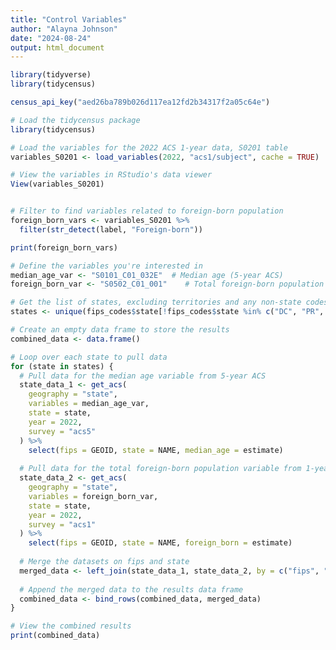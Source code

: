 ```yaml
---
title: "Control Variables"
author: "Alayna Johnson"
date: "2024-08-24"
output: html_document
---
```


```r
library(tidyverse)
library(tidycensus)

census_api_key("aed26ba789b026d117ea12fd2b34317f2a05c64e")
```


```r
# Load the tidycensus package
library(tidycensus)

# Load the variables for the 2022 ACS 1-year data, S0201 table
variables_S0201 <- load_variables(2022, "acs1/subject", cache = TRUE)

# View the variables in RStudio's data viewer
View(variables_S0201)


# Filter to find variables related to foreign-born population
foreign_born_vars <- variables_S0201 %>% 
  filter(str_detect(label, "Foreign-born"))

print(foreign_born_vars)


```


```r
# Define the variables you're interested in
median_age_var <- "S0101_C01_032E"  # Median age (5-year ACS)
foreign_born_var <- "S0502_C01_001"    # Total foreign-born population (1-year ACS)

# Get the list of states, excluding territories and any non-state codes
states <- unique(fips_codes$state[!fips_codes$state %in% c("DC", "PR", "AS", "GU", "MP", "VI", "UM")])

# Create an empty data frame to store the results
combined_data <- data.frame()

# Loop over each state to pull data
for (state in states) {
  # Pull data for the median age variable from 5-year ACS
  state_data_1 <- get_acs(
    geography = "state",
    variables = median_age_var,
    state = state,
    year = 2022,
    survey = "acs5"
  ) %>%
    select(fips = GEOID, state = NAME, median_age = estimate)
  
  # Pull data for the total foreign-born population variable from 1-year ACS
  state_data_2 <- get_acs(
    geography = "state",
    variables = foreign_born_var,
    state = state,
    year = 2022,
    survey = "acs1"
  ) %>%
    select(fips = GEOID, state = NAME, foreign_born = estimate)
  
  # Merge the datasets on fips and state
  merged_data <- left_join(state_data_1, state_data_2, by = c("fips", "state"))
  
  # Append the merged data to the results data frame
  combined_data <- bind_rows(combined_data, merged_data)
}

# View the combined results
print(combined_data)

```






















